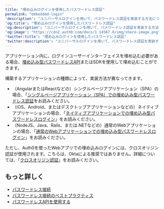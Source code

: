 ---
title: "埋め込みログインを使用したパスワードレス認証"
permalink: "embedded-login"
'description': "ユニバーサルログインを用いて、パスワードレス認証を実装する方法について説明します。"
'og:title': "埋め込みログインを使用したパスワードレス認証"
'og:description': "ユニバーサルログインを用いて、パスワードレス認証を実装する方法について説明します。"
'og:image': "https://cdn2.auth0.com/docs/1.14567.0/img/share-image.png"
'twitter:title': "埋め込みログインを使用したパスワードレス認証"
'twitter:description': "ユニバーサルログインを用いて、パスワードレス認証を実装する方法について説明します。"
---

アプリケーション内に、ログインユーザーインターフェイスを埋め込む必要がある場合、[埋め込み型パスワードレスAPI](/docs/ja-jp/authenticate/passwordless/implement-login/embedded-login/relevant-api-endpoints)またはSDKを使用して埋め込むことができます。

構築するアプリケーションの種類によって、実装方法が異なってきます。

* （AngularまたはReactなどの）シングルページアプリケーション（SPA）の場合、「[シングルページアプリケーション（SPA）での埋め込み型パスワードレス認証](/docs/ja-jp/authenticate/passwordless/implement-login/embedded-login/spa)をお読みください。
* （iOS、Android、またはデスクトップアプリケーションなどの）ネイティブアプリケーションの場合、「[ネイティブアプリケーションでの埋め込み型パスワードレスログイン](/docs/ja-jp/authenticate/passwordless/implement-login/embedded-login/native)」をお読みください。
* （NodeJS、Java、Rails、または.NETなどの）通常のWebアプリケーションの場合、「[通常のWebアプリケーションでの埋め込み型パスワードレスログイン](/docs/ja-jp/authenticate/passwordless/implement-login/embedded-login/webapps)」をお読みください。

ただし、Auth0を使ったWebアプリでの埋め込みログインには、クロスオリジン認証が使用されます。こちらは、Oktaによる推奨ではありません。詳細については、「[クロスオリジン認証](/docs/ja-jp/authenticate/login/cross-origin-authentication)」をお読みください。

## もっと詳しく

* [パスワードレス接続](/docs/ja-jp/authenticate/passwordless)
* [パスワードレス接続のベストプラクティス](/docs/ja-jp/authenticate/passwordless/best-practices)
* [パスワードレスAPIを使用する](/docs/ja-jp/authenticate/passwordless/implement-login/embedded-login/relevant-api-endpoints)